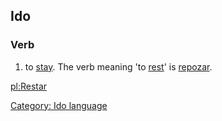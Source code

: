 ==Ido==
===Verb===
# to [[stay]]. The verb meaning 'to [[rest]]' is [[repozar]].
[[Category: Ido language]]

[[pl:Restar]]